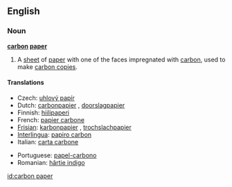 ==English==

===Noun===
'''[[carbon]] [[paper]]'''

# A [[sheet]] of [[paper]] with one of the faces impregnated with [[carbon]], used to make [[carbon copy|carbon copies]].

====Translations====
{{top}}
*Czech: [[uhlový papír]]  {{m}}
*Dutch: [[carbonpapier]] {{n}}, [[doorslagpapier]] {{n}}
*Finnish: [[hiilipaperi]]
*French: [[papier carbone]] {{m}}
*[[Frisian]]: [[karbonpapier]] {{n}}, [[trochslachpapier]] {{n}}
*[[Interlingua]]: [[papiro carbon]]
*Italian: [[carta carbone]]  {{f}}
{{mid}}
*Portuguese: [[papel-carbono]] {{m}}
*Romanian: [[hârtie indigo]] {{f}}
{{bottom}}

[[id:carbon paper]]